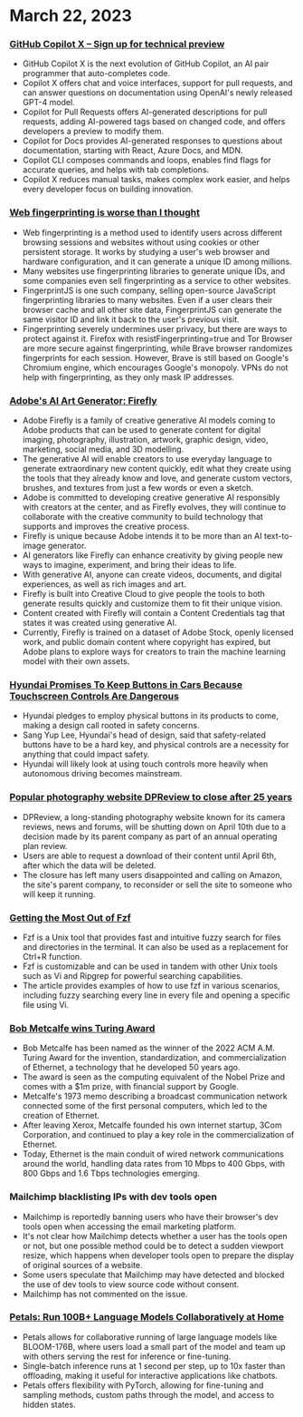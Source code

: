 
<Steps>

# March 22, 2023

### [GitHub Copilot X – Sign up for technical preview](https://github.blog/2023-03-22-github-copilot-x-the-ai-powered-developer-experience/?ref=hackernewsgpt.com)

- GitHub Copilot X is the next evolution of GitHub Copilot, an AI pair programmer that auto-completes code.
- Copilot X offers chat and voice interfaces, support for pull requests, and can answer questions on documentation using OpenAI's newly released GPT-4 model.
- Copilot for Pull Requests offers AI-generated descriptions for pull requests, adding AI-powered tags based on changed code, and offers developers a preview to modify them.
- Copilot for Docs provides AI-generated responses to questions about documentation, starting with React, Azure Docs, and MDN.
- Copilot CLI composes commands and loops, enables find flags for accurate queries, and helps with tab completions.
- Copilot X reduces manual tasks, makes complex work easier, and helps every developer focus on building innovation.

### [Web fingerprinting is worse than I thought](https://www.bitestring.com/posts/2023-03-19-web-fingerprinting-is-worse-than-I-thought.html?ref=hackernewsgpt.com)

- Web fingerprinting is a method used to identify users across different browsing sessions and websites without using cookies or other persistent storage. It works by studying a user's web browser and hardware configuration, and it can generate a unique ID among millions.
- Many websites use fingerprinting libraries to generate unique IDs, and some companies even sell fingerprinting as a service to other websites.
- FingerprintJS is one such company, selling open-source JavaScript fingerprinting libraries to many websites. Even if a user clears their browser cache and all other site data, FingerprintJS can generate the same visitor ID and link it back to the user's previous visit.
- Fingerprinting severely undermines user privacy, but there are ways to protect against it. Firefox with resistFingerprinting=true and Tor Browser are more secure against fingerprinting, while Brave browser randomizes fingerprints for each session. However, Brave is still based on Google's Chromium engine, which encourages Google's monopoly. VPNs do not help with fingerprinting, as they only mask IP addresses.

### [Adobe's AI Art Generator: Firefly](https://www.adobe.com/sensei/generative-ai/firefly.html?ref=hackernewsgpt.com)

- Adobe Firefly is a family of creative generative AI models coming to Adobe products that can be used to generate content for digital imaging, photography, illustration, artwork, graphic design, video, marketing, social media, and 3D modelling.
- The generative AI will enable creators to use everyday language to generate extraordinary new content quickly, edit what they create using the tools that they already know and love, and generate custom vectors, brushes, and textures from just a few words or even a sketch.
- Adobe is committed to developing creative generative AI responsibly with creators at the center, and as Firefly evolves, they will continue to collaborate with the creative community to build technology that supports and improves the creative process.
- Firefly is unique because Adobe intends it to be more than an AI text-to-image generator.
- AI generators like Firefly can enhance creativity by giving people new ways to imagine, experiment, and bring their ideas to life.
- With generative AI, anyone can create videos, documents, and digital experiences, as well as rich images and art.
- Firefly is built into Creative Cloud to give people the tools to both generate results quickly and customize them to fit their unique vision.
- Content created with Firefly will contain a Content Credentials tag that states it was created using generative AI.
- Currently, Firefly is trained on a dataset of Adobe Stock, openly licensed work, and public domain content where copyright has expired, but Adobe plans to explore ways for creators to train the machine learning model with their own assets.

### [Hyundai Promises To Keep Buttons in Cars Because Touchscreen Controls Are Dangerous](https://www.thedrive.com/news/hyundai-promises-to-keep-buttons-in-cars-because-touchscreen-controls-are-dangerous?ref=hackernewsgpt.com)

- Hyundai pledges to employ physical buttons in its products to come, making a design call rooted in safety concerns.
- Sang Yup Lee, Hyundai's head of design, said that safety-related buttons have to be a hard key, and physical controls are a necessity for anything that could impact safety.
- Hyundai will likely look at using touch controls more heavily when autonomous driving becomes mainstream.

### [Popular photography website DPReview to close after 25 years](https://www.dpreview.com/news/5901145460/dpreview-com-to-close?ref=hackernewsgpt.com)

- DPReview, a long-standing photography website known for its camera reviews, news and forums, will be shutting down on April 10th due to a decision made by its parent company as part of an annual operating plan review.
- Users are able to request a download of their content until April 6th, after which the data will be deleted.
- The closure has left many users disappointed and calling on Amazon, the site's parent company, to reconsider or sell the site to someone who will keep it running.

### [Getting the Most Out of Fzf](https://andrew-quinn.me/fzf/?ref=hackernewsgpt.com)

- Fzf is a Unix tool that provides fast and intuitive fuzzy search for files and directories in the terminal. It can also be used as a replacement for Ctrl+R function.
- Fzf is customizable and can be used in tandem with other Unix tools such as Vi and Ripgrep for powerful searching capabilities.
- The article provides examples of how to use fzf in various scenarios, including fuzzy searching every line in every file and opening a specific file using Vi.

### [Bob Metcalfe wins Turing Award](https://amturing.acm.org/?2023=&ref=hackernewsgpt.com)

- Bob Metcalfe has been named as the winner of the 2022 ACM A.M. Turing Award for the invention, standardization, and commercialization of Ethernet, a technology that he developed 50 years ago.
- The award is seen as the computing equivalent of the Nobel Prize and comes with a $1m prize, with financial support by Google.
- Metcalfe's 1973 memo describing a broadcast communication network connected some of the first personal computers, which led to the creation of Ethernet.
- After leaving Xerox, Metcalfe founded his own internet startup, 3Com Corporation, and continued to play a key role in the commercialization of Ethernet.
- Today, Ethernet is the main conduit of wired network communications around the world, handling data rates from 10 Mbps to 400 Gbps, with 800 Gbps and 1.6 Tbps technologies emerging.

### Mailchimp blacklisting IPs with dev tools open

- Mailchimp is reportedly banning users who have their browser's dev tools open when accessing the email marketing platform.
- It's not clear how Mailchimp detects whether a user has the tools open or not, but one possible method could be to detect a sudden viewport resize, which happens when developer tools open to prepare the display of original sources of a website.
- Some users speculate that Mailchimp may have detected and blocked the use of dev tools to view source code without consent.
- Mailchimp has not commented on the issue.

### [Petals: Run 100B+ Language Models Collaboratively at Home](https://petals.ml/?ref=hackernewsgpt.com)

- Petals allows for collaborative running of large language models like BLOOM-176B, where users load a small part of the model and team up with others serving the rest for inference or fine-tuning.
- Single-batch inference runs at 1 second per step, up to 10x faster than offloading, making it useful for interactive applications like chatbots.
- Petals offers flexibility with PyTorch, allowing for fine-tuning and sampling methods, custom paths through the model, and access to hidden states.

</Steps>
